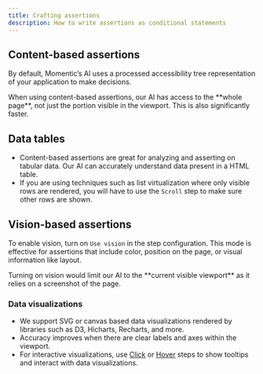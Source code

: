```yaml
---
title: Crafting assertions
description: How to write assertions as conditional statements
---
```


## Content-based assertions

By default, Momentic’s AI uses a processed accessibility tree representation of your application to make decisions.

<Info>
  When using content-based assertions, our AI has access to the **whole page**,
  not just the portion visible in the viewport. This is also significantly
  faster.
</Info>

## Data tables

- Content-based assertions are great for analyzing and asserting on tabular data. Our AI can accurately understand data present in a HTML table.
- If you are using techniques such as list virtualization where only visible rows are rendered, you will have to use the `Scroll` step to make sure other rows are shown.

## Vision-based assertions

To enable vision, turn on `Use vision` in the step configuration. This mode is effective for assertions that include color, position on the page, or visual information like layout.

<Info>
  Turning on vision would limit our AI to the **current visible viewport** as it
  relies on a screenshot of the page.
</Info>

### Data visualizations

- We support SVG or canvas based data visualizations rendered by libraries such as D3, Hicharts, Recharts, and more.
- Accuracy improves when there are clear labels and axes within the viewport.
- For interactive visualizations, use [Click](/steps/click) or [Hover](/steps/hover) steps to show tooltips and interact with data visualizations.
